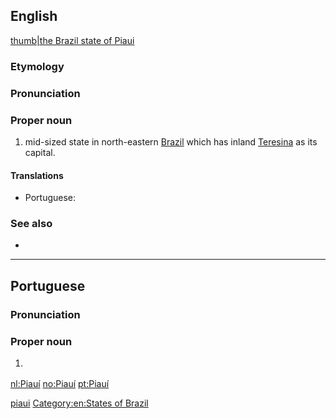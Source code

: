 ==English==
[[file:Brazil State Piaui.svg|thumb|the Brazil state of Piaui]]
===Etymology===
{{rfe||en}}
===Pronunciation===
{{rfp||en}}
===Proper noun===
{{en-proper noun}}

# mid-sized state in north-eastern [[Brazil]] which has inland [[Teresina]] as its capital.

====Translations====
{{trans-top|state in north-eastern Brazil}}
* Portuguese: {{t|pt|Piauí|m}}
{{trans-mid}}
{{trans-bottom}}

===See also===
* {{pedialite}}

[[Category:English terms spelled with Í|piaui]]
[[Category:en:States of Brazil]]

----

==Portuguese==
===Pronunciation===
{{IPA| [piawˈwi]|lang=pt}}
===Proper noun===
{{pt-proper noun|}}

# {{l|en|Piauí}} {{gloss|a state in north-eastern Brazil}}

{{catlangcode|pt|States of Brazil}}
[[nl:Piauí]]
[[no:Piauí]]
[[pt:Piauí]]
